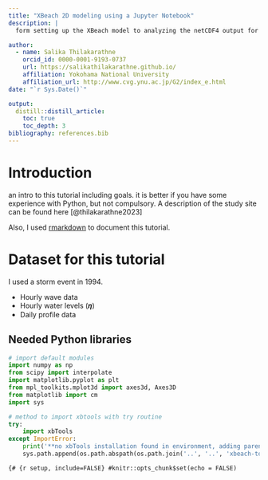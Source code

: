 ```yaml
---
title: "XBeach 2D modeling using a Jupyter Notebook"
description: |
  form setting up the XBeach model to analyzing the netCDF4 output for a beach erosional case at Hasaki beach...

author:
  - name: Salika Thilakarathne 
    orcid_id: 0000-0001-9193-0737
    url: https://salikathilakarathne.github.io/
    affiliation: Yokohama National University
    affiliation_url: http://www.cvg.ynu.ac.jp/G2/index_e.html
date: "`r Sys.Date()`"

output:
  distill::distill_article:
    toc: true
    toc_depth: 3
bibliography: references.bib
---
```


# Introduction

an intro to this tutorial including goals. it is better if you have some experience with Python, but not compulsory. A description of the study site can be found here [@thilakarathne2023]

Also, I used [rmarkdown](https://rstudio.github.io/distill/) to document this tutorial.

# Dataset for this tutorial

I used a storm event in 1994.

-   Hourly wave data
-   Hourly water levels (𝜼)
-   Daily profile data

## Needed Python libraries

``` python
# import default modules
import numpy as np
from scipy import interpolate
import matplotlib.pyplot as plt
from mpl_toolkits.mplot3d import axes3d, Axes3D 
from matplotlib import cm
import sys

# method to import xbtools with try routine
try:
    import xbTools
except ImportError:
    print('**no xbTools installation found in environment, adding parent path of notebook to see if it works')
    sys.path.append(os.path.abspath(os.path.join('..', '..', 'xbeach-toolbox')))
```

```{# {r setup, include=FALSE}
#knitr::opts_chunk$set(echo = FALSE)
```
